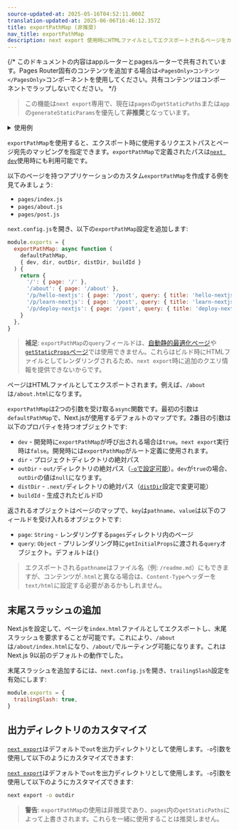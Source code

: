 ```yaml
---
source-updated-at: 2025-05-16T04:52:11.000Z
translation-updated-at: 2025-06-06T16:46:12.357Z
title: exportPathMap (非推奨)
nav_title: exportPathMap
description: next export 使用時にHTMLファイルとしてエクスポートされるページをカスタマイズします。
---
```


{/* このドキュメントの内容はappルーターとpagesルーターで共有されています。Pages Router固有のコンテンツを追加する場合は`<PagesOnly>コンテンツ</PagesOnly>`コンポーネントを使用してください。共有コンテンツはコンポーネントでラップしないでください。 */}

> この機能は`next export`専用で、現在は`pages`の`getStaticPaths`または`app`の`generateStaticParams`を優先して**非推奨**となっています。

<details>
  <summary>使用例</summary>
  
- [静的エクスポート](https://github.com/vercel/next.js/tree/canary/examples/with-static-export)

</details>

`exportPathMap`を使用すると、エクスポート時に使用するリクエストパスとページ宛先のマッピングを指定できます。`exportPathMap`で定義されたパスは[`next dev`](/docs/app/api-reference/cli/next#next-dev-options)使用時にも利用可能です。

以下のページを持つアプリケーションのカスタム`exportPathMap`を作成する例を見てみましょう:

- `pages/index.js`
- `pages/about.js`
- `pages/post.js`

`next.config.js`を開き、以下の`exportPathMap`設定を追加します:

```js filename="next.config.js"
module.exports = {
  exportPathMap: async function (
    defaultPathMap,
    { dev, dir, outDir, distDir, buildId }
  ) {
    return {
      '/': { page: '/' },
      '/about': { page: '/about' },
      '/p/hello-nextjs': { page: '/post', query: { title: 'hello-nextjs' } },
      '/p/learn-nextjs': { page: '/post', query: { title: 'learn-nextjs' } },
      '/p/deploy-nextjs': { page: '/post', query: { title: 'deploy-nextjs' } },
    }
  },
}
```

> **補足**: `exportPathMap`の`query`フィールドは、[自動静的最適化ページ](/docs/pages/building-your-application/rendering/automatic-static-optimization)や[`getStaticProps`ページ](/docs/pages/building-your-application/data-fetching/get-static-props)では使用できません。これらはビルド時にHTMLファイルとしてレンダリングされるため、`next export`時に追加のクエリ情報を提供できないからです。

ページはHTMLファイルとしてエクスポートされます。例えば、`/about`は`/about.html`になります。

`exportPathMap`は2つの引数を受け取る`async`関数です。最初の引数は`defaultPathMap`で、Next.jsが使用するデフォルトのマップです。2番目の引数は以下のプロパティを持つオブジェクトです:

- `dev` - 開発時に`exportPathMap`が呼び出される場合は`true`。`next export`実行時は`false`。開発時には`exportPathMap`がルート定義に使用されます。
- `dir` - プロジェクトディレクトリの絶対パス
- `outDir` - `out/`ディレクトリの絶対パス（[`-o`で設定可能](#カスタム出力ディレクトリ)）。`dev`が`true`の場合、`outDir`の値は`null`になります。
- `distDir` - `.next/`ディレクトリの絶対パス（[`distDir`](/docs/pages/api-reference/next-config-js/distDir)設定で変更可能）
- `buildId` - 生成されたビルドID

返されるオブジェクトはページのマップで、`key`は`pathname`、`value`は以下のフィールドを受け入れるオブジェクトです:

- `page`: `String` - レンダリングする`pages`ディレクトリ内のページ
- `query`: `Object` - プリレンダリング時に`getInitialProps`に渡される`query`オブジェクト。デフォルトは`{}`

> エクスポートされる`pathname`はファイル名（例: `/readme.md`）にもできますが、コンテンツが`.html`と異なる場合は、`Content-Type`ヘッダーを`text/html`に設定する必要があるかもしれません。

## 末尾スラッシュの追加

Next.jsを設定して、ページを`index.html`ファイルとしてエクスポートし、末尾スラッシュを要求することが可能です。これにより、`/about`は`/about/index.html`になり、`/about/`でルーティング可能になります。これはNext.js 9以前のデフォルトの動作でした。

末尾スラッシュを追加するには、`next.config.js`を開き、`trailingSlash`設定を有効にします:

```js filename="next.config.js"
module.exports = {
  trailingSlash: true,
}
```

## 出力ディレクトリのカスタマイズ

<AppOnly>

[`next export`](/docs/app/building-your-application/deploying/static-exports)はデフォルトで`out`を出力ディレクトリとして使用します。`-o`引数を使用して以下のようにカスタマイズできます:

</AppOnly>

<PagesOnly>

[`next export`](/docs/pages/building-your-application/deploying/static-exports)はデフォルトで`out`を出力ディレクトリとして使用します。`-o`引数を使用して以下のようにカスタマイズできます:

</PagesOnly>

```bash filename="ターミナル"
next export -o outdir
```

> **警告**: `exportPathMap`の使用は非推奨であり、`pages`内の`getStaticPaths`によって上書きされます。これらを一緒に使用することは推奨しません。